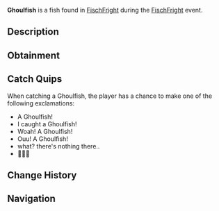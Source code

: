 {{FishInfobox
|image          = Ghoulfish.png
|rarity         = Limited
|event          = FischFright
|sea            = First Sea
|location       = [[FischFright]]
|sublocation    = 
|sources        = Fishing Rod
|radar_location = 
|prog_speed     = -10
|xp             = 600
|weather        = Clear
|time           = 
|season         = 
|bait           = Squid
|base_weight    = 12
|base_value     = 1000
|weight_range   = 7.5
|base_chance    = 0.1
|base_resil     = 30
}}
'''Ghoulfish''' is a {{Rarity|Limited}} fish found in [[FischFright]] during the [[FischFright]] event.

== Description ==
{{Description|The Ghoulfish is known for its eerie appearance. They only appear during FischFright season, and are a scary bite to have on the end of your rod.|Bestiary Entry}}

== Obtainment ==
{{Description|Only can be caught during FischFright.|Bestiary Hint}}
{{Fish Availability|
FischFright/Frightful Pool
|top_rods      = 
Leviathan's Fang Rod\28405.98\120833.26;
Trident Rod\24227.04\114613;
Free Spirit Rod\22822.43\107968.08;
Great Rod of Oscar\21197.29\67156.95;
Ethereal Prism Rod\20246.05\69762.34;
Flimsy Rod\13783.01\62511.61;
Training Rod\13943.44\71455.52;
Resourceful Rod\15852.56\63209.28;
No-Life Rod\19819.81\77974.08;
Rapid Rod\17412.5\74994.19;
Long Rod\11762.38\51814.61;
Astralhook Rod\20231.54\69774.62;
Seraphic Rod\19679.64\71309.49;
Rod Of The Forgotten Fang\18377.16\69918.79;
Challenger's Rod\17906.96\69694.63;
Rod Of The Depths\16508.8\64212.2;
Zeus Rod\16274.62\64579.29;
Rod Of The Exalted One\16165.8\65062.98;
Verdant Shear Rod\16012.38\64678.54;
Blazebringer Rod\15472.93\61671.68;
Depthseeker Rod\14784.36\60905.72;
Avalanche Rod\13305.91\54971.98;
Volcanic Rod\12684.22\51069.84;
Steady Rod\4387.85\22580.51
|recommended   = Trident Rod
}}

== Catch Quips ==
When catching a Ghoulfish, the player has a chance to make one of the following exclamations:
* A Ghoulfish!
* I caught a Ghoulfish!
* Woah! A Ghoulfish!
* Ouu! A Ghoulfish!
* what? there's nothing there..
* 👻👻👻

== Change History ==
{{Change History|{{subst:Current Version}}}}

== Navigation ==
{{Fish Navbox|FischFright}}